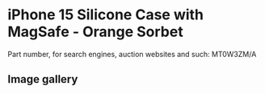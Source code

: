 # iPhone 15 Silicone Case with MagSafe - Orange Sorbet

Part number, for search engines, auction websites and such: MT0W3ZM/A

## Image gallery

<div style={{ width: "768px" }}>
  <GalleryComponent
    images={[
      {
        original: "/everysource/MT0W3",
        thumbnail: "/everypreview/MT0W3",
      },
      {
        original: "/everysource/MT0W3_AV1",
        thumbnail: "/everypreview/MT0W3_AV1",
      },
      {
        original: "/everysource/MT0W3_AV2",
        thumbnail: "/everypreview/MT0W3_AV2",
      },
      {
        original: "/everysource/MT0W3_AV3",
        thumbnail: "/everypreview/MT0W3_AV3",
      },
      {
        original: "/everysource/MT0W3_AV4",
        thumbnail: "/everypreview/MT0W3_AV4",
      },
      {
        original: "/everysource/MT0W3_AV5",
        thumbnail: "/everypreview/MT0W3_AV5",
      },
      {
        original: "/everysource/MT0W3_AV6",
        thumbnail: "/everypreview/MT0W3_AV6",
      }
    ]}
  />
</div>